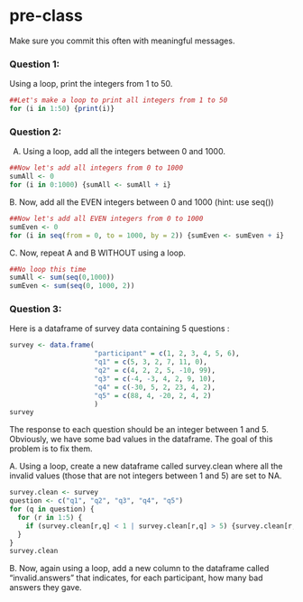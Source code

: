 # pre-class


Make sure you commit this often with meaningful messages. 




### Question 1:

Using a loop, print the integers from 1 to 50.

```r
##Let's make a loop to print all integers from 1 to 50
for (i in 1:50) {print(i)}
```

### Question 2:

A.  Using a loop, add all the integers between 0 and 1000.
```r
##Now let's add all integers from 0 to 1000
sumAll <- 0
for (i in 0:1000) {sumAll <- sumAll + i}
```

B. Now, add all the EVEN integers between 0 and 1000 (hint: use seq())
```r
##Now let's add all EVEN integers from 0 to 1000
sumEven <- 0
for (i in seq(from = 0, to = 1000, by = 2)) {sumEven <- sumEven + i}
```

C. Now, repeat A and B WITHOUT using a loop.
```r
##No loop this time
sumAll <- sum(seq(0,1000))
sumEven <- sum(seq(0, 1000, 2))
```


### Question 3:

Here is a dataframe of survey data containing 5 questions :

```r
survey <- data.frame(
                     "participant" = c(1, 2, 3, 4, 5, 6),
                     "q1" = c(5, 3, 2, 7, 11, 0),
                     "q2" = c(4, 2, 2, 5, -10, 99),
                     "q3" = c(-4, -3, 4, 2, 9, 10),
                     "q4" = c(-30, 5, 2, 23, 4, 2),
                     "q5" = c(88, 4, -20, 2, 4, 2)
                     )
survey
```
The response to each question should be an integer between 1 and 5. Obviously, we have some bad values in the dataframe. The goal of this problem is to fix them.

A. Using a loop, create a new dataframe called survey.clean where all the invalid values (those that are not integers between 1 and 5) are set to NA.
```r
survey.clean <- survey
question <- c("q1", "q2", "q3", "q4", "q5")
for (q in question) {
  for (r in 1:5) {
    if (survey.clean[r,q] < 1 | survey.clean[r,q] > 5) {survey.clean[r,q] = NA}
  }
}
survey.clean

```

B. Now, again using a loop, add a new column to the dataframe called “invalid.answers” that indicates, for each participant, how many bad answers they gave.